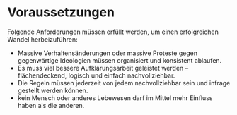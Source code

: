 # Voraussetzungen {#sec-consequences-requirements}

Folgende Anforderungen müssen erfüllt werden, um einen erfolgreichen Wandel herbeizuführen:

- Massive Verhaltensänderungen oder massive Proteste gegen gegenwärtige Ideologien müssen organisiert und konsistent ablaufen.
- Es muss viel bessere Aufklärungsarbeit geleistet werden -- flächendeckend, logisch und einfach nachvollziehbar.
- Die Regeln müssen jederzeit von jedem nachvollziehbar sein und infrage gestellt werden können.
- kein Mensch oder anderes Lebewesen darf im Mittel mehr Einfluss haben als die anderen.
